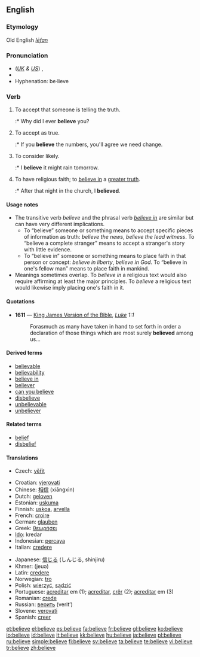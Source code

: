 ==English==

{{rank|kind|form|hundred|280|believe|white|means|thus}}

===Etymology===
Old English ''[[lēfan]]''

===Pronunciation===
*(''[[Received Pronunciation|UK]] & [[General American|US]]'') {{IPA|/bɪˈliːv/, /bəˈliːv/}}, {{SAMPA|/bI"li:v/, /b@"li:v/}}
*{{audio|en-us-believe.ogg|Audio (US)}}
*Hyphenation: be·lieve

===Verb===
{{en-verb|believ|ing}}

# {{transitive}} To accept that someone is telling the truth.
#:* Why did I ever '''believe''' you?
# {{transitive}} To accept as true.
#:* If you '''believe''' the numbers, you'll agree we need change.
# {{transitive}} To consider likely.
#:* I '''believe''' it might rain tomorrow.
# {{intransitive}} To have religious faith; to [[believe in]] a [[greater truth]].
#:* After that night in the church, I '''believed'''.

====Usage notes====
* The transitive verb ''believe'' and the phrasal verb ''[[believe in]]'' are similar but can have very different implications.
** To “believe” someone or something means to accept specific pieces of information as truth: ''believe the news'', ''believe the lead witness''. To “believe a complete stranger” means to accept a stranger's story with little evidence.
** To “believe in” someone or something means to place faith in that person or concept: ''believe in liberty'', ''believe in God''. To “believe in one's fellow man” means to place faith in mankind.
* Meanings sometimes overlap. To ''believe in'' a religious text would also require affirming at least the major principles. To ''believe'' a religious text would likewise imply placing one's faith in it.

====Quotations====
*'''1611''' — [[w:King James Version of the Bible|King James Version of the Bible]], ''[[s:Bible (King James)/Luke|Luke]] 1:1''
*:Forasmuch as many have taken in hand to set forth in order a declaration of those things which are most surely '''believed''' among us...

====Derived terms====
*[[believable]]
*[[believability]]
*[[believe in]]
*[[believer]]
*[[can you believe]]
*[[disbelieve]]
*[[unbelievable]]
*[[unbeliever]]

====Related terms====
*[[belief]]
*[[disbelief]]

====Translations====
{{trans-top|to accept that someone is telling the truth (object: person)}}
*Czech: [[věřit]]
{{trans-mid}}
{{trans-bottom}}

{{checktrans-top}}
*Croatian: [[vjerovati]]
*Chinese: [[相信]] (xiāngxìn)
*Dutch: [[geloven]]
*Estonian: [[uskuma]]
*Finnish: [[uskoa]], [[arvella]]
*French: [[croire]]
*German: [[glauben]]
*Greek: [[θεωρήσει]]
*[[Ido]]: kredar
*Indonesian: [[percaya]]
*Italian: [[credere]]
{{trans-mid}}
*Japanese: [[信じる]] (しんじる, shinjiru)
*Khmer: {{KMchar|[[ជឿ]]}} (jeuə)
*Latin: [[credere]]
*Norwegian: [[tro]]
*Polish: [[wierzyć]], [[sądzić]]
*Portuguese: [[acreditar]] em (1); [[acreditar]], [[crêr]] (2); [[acreditar]] em (3)
*Romanian: [[crede]]
*Russian: [[верить]] (verit’)
*Slovene: [[verovati]]
*Spanish: [[creer]]
{{trans-bottom}}

[[et:believe]]
[[el:believe]]
[[es:believe]]
[[fa:believe]]
[[fr:believe]]
[[gl:believe]]
[[ko:believe]]
[[io:believe]]
[[id:believe]]
[[it:believe]]
[[kk:believe]]
[[hu:believe]]
[[ja:believe]]
[[pl:believe]]
[[ru:believe]]
[[simple:believe]]
[[fi:believe]]
[[sv:believe]]
[[ta:believe]]
[[te:believe]]
[[vi:believe]]
[[tr:believe]]
[[zh:believe]]